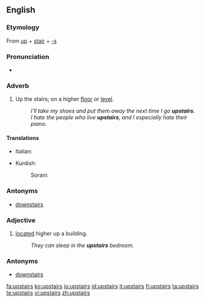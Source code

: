==English==

===Etymology===
From [[up]] + [[stair]] + [[-s]]

===Pronunciation===
*{{audio|en-us-upstairs.ogg|Audio (US)}}

===Adverb===
{{en-adv|[[further]] [[upstairs]]|[[furthest]] [[upstairs]]}}
#Up the stairs; on a higher [[floor]] or [[level]].
#:''I'll take my shoes and put them away the next time I go '''upstairs'''.''
#:''I hate the people who live '''upstairs''', and I especially hate their piano.''

====Translations====
{{trans-top|Up the stairs; on a higher floor or level}}
* Italian: {{t+|it|di sopra}}
{{trans-mid}}
* Kurdish: 
*:Sorani: {{t|ku|سه‌ره‌وه‌|tr=sarawa|sc=KUchar}}
{{trans-bottom}}

===Antonyms===
*[[downstairs]]

===Adjective===
{{en-adj|[[further]] [[upstairs]]|[[furthest]] [[upstairs]]}}

# [[located]] higher up a building.
#:''They can sleep in the '''upstairs''' bedroom.''

===Antonyms===
*[[downstairs]]

[[fa:upstairs]]
[[ko:upstairs]]
[[io:upstairs]]
[[id:upstairs]]
[[it:upstairs]]
[[fi:upstairs]]
[[ta:upstairs]]
[[te:upstairs]]
[[vi:upstairs]]
[[zh:upstairs]]